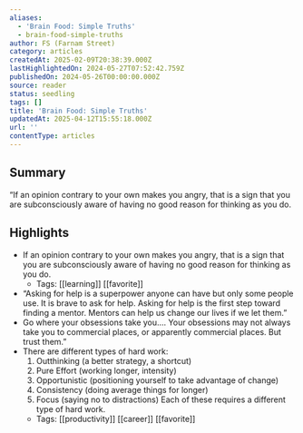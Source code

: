 ```yaml
---
aliases:
  - 'Brain Food: Simple Truths'
  - brain-food-simple-truths
author: FS (Farnam Street)
category: articles
createdAt: 2025-02-09T20:38:39.000Z
lastHighlightedOn: 2024-05-27T07:52:42.759Z
publishedOn: 2024-05-26T00:00:00.000Z
source: reader
status: seedling
tags: []
title: 'Brain Food: Simple Truths'
updatedAt: 2025-04-12T15:55:18.000Z
url: ''
contentType: articles
---
```

## Summary

“If an opinion contrary to your own makes you angry, that is a sign that you are subconsciously aware of having no good reason for thinking as you do.

## Highlights

- If an opinion contrary to your own makes you angry, that is a sign that you are subconsciously aware of having no good reason for thinking as you do.
    - Tags: [[learning]] [[favorite]]
- “Asking for help is a superpower anyone can have but only some people use. It is brave to ask for help. Asking for help is the first step toward finding a mentor. Mentors can help us change our lives if we let them.”
- Go where your obsessions take you…. Your obsessions may not always take you to commercial places, or apparently commercial places. But trust them.”
- There are different types of hard work:
  1. Outthinking (a better strategy, a shortcut)
  2. Pure Effort (working longer, intensity)
  3. Opportunistic (positioning yourself to take advantage of change)
  4. Consistency (doing average things for longer)
  5. Focus (saying no to distractions)
  Each of these requires a different type of hard work.
    - Tags: [[productivity]] [[career]] [[favorite]]

